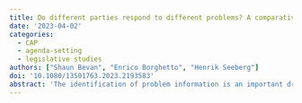 ```yaml
---
title: Do different parties respond to different problems? A comparative study of parliamentary questions across multiple countries
date: '2023-04-02'
categories:
  - CAP
  - agenda-setting
  - legislative studies
authors: ["Shaun Bevan", "Enrico Borghetto", "Henrik Seeberg"]
doi: '10.1080/13501763.2023.2193583'
abstract: 'The identification of problem information is an important driver of political attention in parliament. This is widely acknowledged in the literature on party competition but there has been surprisingly little empirical research on the extent and when it matters. By relying on an extensive cross-country data set matching data on the policy content of parliamentary oral questions from ten European parliamentary democracies with well-established problem indicators (economy, immigration, and terrorism), this study sets out to answer these important questions. Our time series analysis reveals that not all problem indicators drive political attention in parliament to the same extent and that responsiveness varies based on differences in how government and opposition parties strategically take up problems as well as a partisan logic between left and right parties. While real world problem indicators can be a strong driver of parliamentary attention, that drive is still filtered through political and institutional processes.'
---
```

